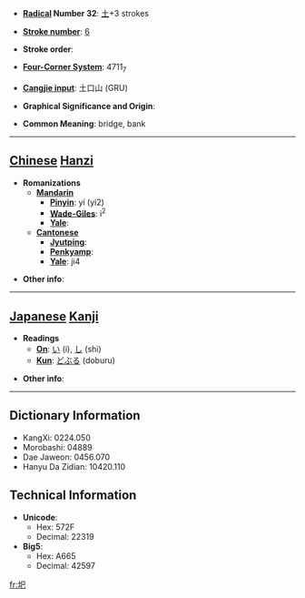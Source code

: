 * '''[[Wiktionary:Chinese radical index| Radical]] Number 32''': [[Wiktionary:Chinese radical index 土|土]]+3 strokes

* '''[[Wiktionary:Chinese total strokes index|Stroke number]]''': [[Wiktionary:Chinese total strokes index 6|6]]

* '''Stroke order''': 

* '''[[Wiktionary:Chinese four corner index|Four-Corner System]]''': 4711<sub>7</sub>

* '''[[Wiktionary:Chinese Cangjie index|Cangjie input]]''': 土口山 (GRU)

* '''Graphical Significance and Origin''': 

* '''Common Meaning''': bridge, bank

----

== [[Chinese]] [[Hanzi]] ==

* '''Romanizations'''
** '''[[Mandarin]]'''
*** '''[[Pinyin]]''': yí (yi2)
*** '''[[Wade-Giles]]''': i<sup>2</sup>
*** '''[[Yale]]''': 
** '''[[Cantonese]]'''
*** '''[[Jyutping]]''':
*** '''[[Penkyamp]]''': 
*** '''[[Yale]]''': ji4

* '''Other info''': 

----

== [[Japanese]] [[Kanji]] ==

* '''Readings'''
** '''[[On]]''': [[い]] (i), [[し]] (shi)
** '''[[Kun]]''': [[どぶる]] (doburu)

* '''Other info''':  

----

== Dictionary Information ==

* KangXi: 0224.050
* Morobashi: 04889
* Dae Jaweon: 0456.070
* Hanyu Da Zidian: 10420.110

== Technical Information ==

* '''Unicode''':
** Hex: 572F
** Decimal: 22319
* '''Big5''':
** Hex: A665
** Decimal: 42597

[[fr:圯]]